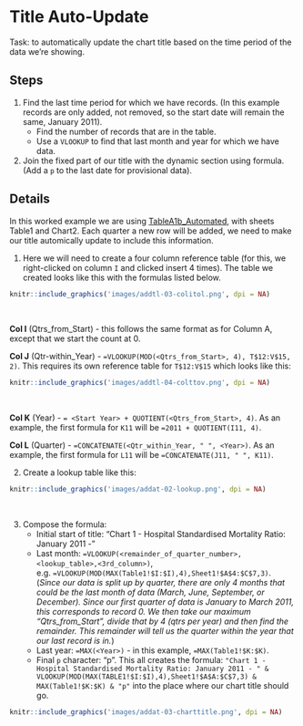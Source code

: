 # Title Auto-Update

Task: to automatically update the chart title based on the time period of the data we're showing.


## Steps {-}

1. Find the last time period for which we have records. (In this example records are only added, not removed, so the start date will remain the same, January 2011).
    * Find the number of records that are in the table.
    * Use a `VLOOKUP` to find that last month and year for which we have data.
2. Join the fixed part of our title with the dynamic section using formula. (Add a `p` to the last date for provisional data).


## Details {-}

In this worked example we are using [TableA1b_Automated](https://github.com/NHS-NSS-transforming-publications/automating-excel/raw/master/TableA1b_Automated.xlsm), with sheets Table1 and Chart2. Each quarter a new row will be added, we need to make our title automically update to include this information.

1. Here we will need to create a four column reference table (for this, we right-clicked on column `I` and clicked insert 4 times). The table we created looks like this with the formulas listed below.

```r
knitr::include_graphics('images/addtl-03-colitol.png', dpi = NA)
```
&nbsp;

**Col I** (Qtrs_from_Start) - this follows the same format as for Column A, except that we start the count at 0.

**Col J** (Qtr-within_Year) - `=VLOOKUP(MOD(<Qtrs_from_Start>, 4), T$12:V$15, 2)`. This requires its own reference table for `T$12:V$15` which looks like this:

```r
knitr::include_graphics('images/addtl-04-colttov.png', dpi = NA)
```
&nbsp;

**Col K** (Year) - `= <Start Year> + QUOTIENT(<Qtrs_from_Start>, 4)`. As an example, the first formula for `K11` will be `=2011 + QUOTIENT(I11, 4)`.

**Col L** (Quarter) - `=CONCATENATE(<Qtr_within_Year, " ", <Year>)`. As an example, the first formula for `L11` will be `=CONCATENATE(J11, " ", K11)`.

2. Create a lookup table like this:

```r
knitr::include_graphics('images/addat-02-lookup.png', dpi = NA)
```
&nbsp;

3. Compose the formula:
    - Initial start of title: "Chart 1 - Hospital Standardised Mortality Ratio: January 2011 - "
    - Last month: `=VLOOKUP(<remainder_of_quarter_number>,<lookup_table>,<3rd_column>)`, e.g. `=VLOOKUP(MOD(MAX(Table1!$I:$I),4),Sheet1!$A$4:$C$7,3)`. (*Since our data is split up by quarter, there are only 4 months that could be the last month of data (March, June, September, or December). Since our first quarter of data is January to March 2011, this corresponds to record 0. We then take our maximum "Qtrs_from_Start", divide that by 4 (qtrs per year) and then find the remainder. This remainder will tell us the quarter within the year that our last record is in.*)
    - Last year: `=MAX(<Year>)` - in this example, `=MAX(Table1!$K:$K)`.
    - Final `p` character: "p".
This all creates the formula: `"Chart 1 - Hospital Standardised Mortality Ratio: January 2011 - " & VLOOKUP(MOD(MAX(TABLE1!$I:$I),4),Sheet1!$A$A:$C$7,3) & MAX(Table1!$K:$K) & "p"` into the place where our chart title should go.

```r
knitr::include_graphics('images/addat-03-charttitle.png', dpi = NA)
```
&nbsp;
